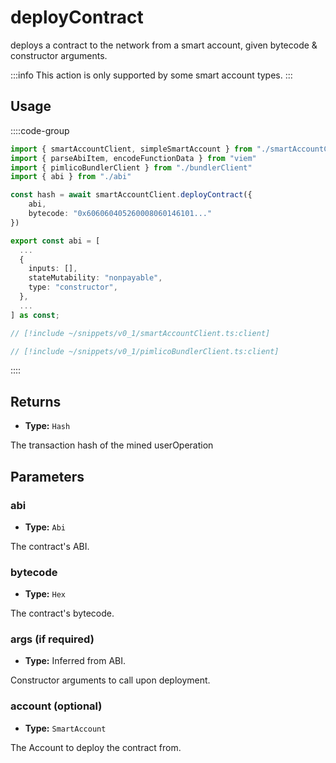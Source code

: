
<VersionWarning version="0.1" />

# deployContract

deploys a contract to the network from a smart account, given bytecode & constructor arguments.

:::info
This action is only supported by some smart account types.
:::

## Usage

::::code-group

```ts [example.ts]
import { smartAccountClient, simpleSmartAccount } from "./smartAccountClient"
import { parseAbiItem, encodeFunctionData } from "viem"
import { pimlicoBundlerClient } from "./bundlerClient"
import { abi } from "./abi"

const hash = await smartAccountClient.deployContract({
    abi,
    bytecode: "0x606060405260008060146101..."
})
```

```ts [abi.ts]
export const abi = [
  ...
  {
    inputs: [],
    stateMutability: "nonpayable",
    type: "constructor",
  },
  ...
] as const;
```

```ts [smartAccountClient.ts]
// [!include ~/snippets/v0_1/smartAccountClient.ts:client]
```

```ts [bundlerClient.ts]
// [!include ~/snippets/v0_1/pimlicoBundlerClient.ts:client]
```

::::

## Returns

- **Type:** `Hash`

The transaction hash of the mined userOperation

## Parameters

### abi

- **Type:** `Abi`

The contract's ABI.

### bytecode

- **Type:** `Hex`

The contract's bytecode.

### args (if required)

- **Type:** Inferred from ABI.

Constructor arguments to call upon deployment.

### account (optional)

- **Type:** `SmartAccount`

The Account to deploy the contract from.
